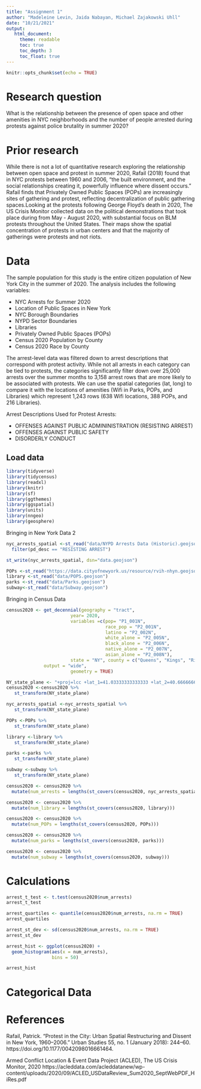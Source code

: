 ```yaml
---
title: "Assignment 1"
author: "Madeleine Levin, Jaida Nabayan, Michael Zajakowski Uhll"
date: "10/21/2021"
output:
   html_document:
     theme: readable
     toc: true
     toc_depth: 3
     toc_float: true
---
```


```r
knitr::opts_chunk$set(echo = TRUE)
```

# Research question

What is the relationship between the presence of open space and other amenities in NYC neighborhoods and the number of people arrested during protests against police brutality in summer 2020? 

# Prior research
While there is not a lot of quantitative research exploring the relationship between open space and protest in summer 2020, Rafail (2018) found that in NYC protests between 1960 and 2006, "the built
environment, and the social relationships creating it, powerfully influence where dissent occurs." Rafail finds that Privately Owned Public Spaces (POPs) are increasingly sites of gathering and protest, reflecting decentralization of public gathering spaces.Looking at the protests following George Floyd's death in 2020, The US Crisis Monitor collected data on the political demonstrations that took place during from May - August 2020, with substantial focus on BLM protests throughout the United States. Their maps show the spatial concentration of protests in urban centers and that the majority of gatherings were protests and not riots.

# Data

The sample population for this study is the entire citizen population of New York City in the summer of 2020. The analysis includes the following variables:

* NYC Arrests for Summer 2020
* Location of Public Spaces in New York
* NYC Borough Boundaries
* NYPD Sector Boundaries
* Libraries
* Privately Owned Public Spaces (POPs)
* Census 2020 Population by County
* Census 2020 Race by County

The arrest-level data was filtered down to arrest descriptions that correspond with protest activity. While not all arrests in each category can be tied to protests, the categories significantly filter down over 25,000 arrests over the summer months to 3,158 arrest rows that are more likely to be associated with protests. We can use the spatial categories (lat, long) to compare it with the locations of amenities (Wifi in Parks, POPs, and Libraries) which represent 1,243 rows (638 Wifi locations, 388 POPs, and 216 Libraries). 

Arrest Descriptions Used for Protest Arrests:

* OFFENSES AGAINST PUBLIC ADMININISTRATION (RESISTING ARREST)
* OFFENSES AGAINST PUBLIC SAFETY
* DISORDERLY CONDUCT

## Load data

```r
library(tidyverse)
library(tidycensus)
library(readxl)
library(knitr)
library(sf)
library(ggthemes)
library(ggspatial)
library(units)
library(nngeo)
library(geosphere)
```


Bringing in New York Data 2
```r
nyc_arrests_spatial <-st_read("data/NYPD Arrests Data (Historic).geojson")%>%
  filter(pd_desc == "RESISTING ARREST")
```
```r
st_write(nyc_arrests_spatial, dsn="data.geojson")
```


```r
POPs <-st_read("https://data.cityofnewyork.us/resource/rvih-nhyn.geojson")
library <-st_read("data/POPS.geojson")
parks <-st_read("data/Parks.geojson")
subway<-st_read("data/Subway.geojson")
```

Bringing in Census Data
```r
census2020 <- get_decennial(geography = "tract",
                        year= 2020,
                        variables =c(pop= "P1_001N",
                                     race_pop = "P2_001N",
                                     latino = "P2_002N",
                                     white_alone = "P2_005N",
                                     black_alone = "P2_006N",
                                     native_alone = "P2_007N", 
                                     asian_alone = "P2_008N"),
                        state = "NY", county = c("Queens", "Kings", "Richmond","New York", "Bronx"),
              output = "wide",
                        geometry = TRUE)

```

```r
NY_state_plane <- "+proj=lcc +lat_1=41.03333333333333 +lat_2=40.66666666666666 +lat_0=40.16666666666666 +lon_0=-74 +x_0=300000.0000000001 +y_0=0 +ellps=GRS80 +datum=NAD83 +to_meter=0.3048006096012192 +no_defs "
census2020 <-census2020 %>%
   st_transform(NY_state_plane)

nyc_arrests_spatial <-nyc_arrests_spatial %>%
   st_transform(NY_state_plane)

POPs <-POPs %>%
   st_transform(NY_state_plane)

library <-library %>%
   st_transform(NY_state_plane)

parks <-parks %>%
   st_transform(NY_state_plane)

subway <-subway %>%
   st_transform(NY_state_plane)
```

```r
census2020 <- census2020 %>%
  mutate(num_arrests = lengths(st_covers(census2020, nyc_arrests_spatial)))

census2020 <- census2020 %>%
  mutate(num_library = lengths(st_covers(census2020, library)))

census2020 <- census2020 %>%
  mutate(num_POPs = lengths(st_covers(census2020, POPs)))

census2020 <- census2020 %>%
  mutate(num_parks = lengths(st_covers(census2020, parks)))

census2020 <- census2020 %>%
  mutate(num_subway = lengths(st_covers(census2020, subway)))
```

# Calculations

```r
arrest_t_test <- t.test(census2020$num_arrests)
arrest_t_test
```

```r
arrest_quartiles <- quantile(census2020$num_arrests, na.rm = TRUE)
arrest_quartiles
```

```r
arrest_st_dev <- sd(census2020$num_arrests, na.rm = TRUE)
arrest_st_dev
```

```r
arrest_hist <- ggplot(census2020) +
  geom_histogram(aes(x = num_arrests),
                 bins = 50)

arrest_hist
```
# Categorical Data


# References

Rafail, Patrick. “Protest in the City: Urban Spatial Restructuring and Dissent in New York, 1960–2006.” Urban Studies 55, no. 1 (January 2018): 244–60. https://doi.org/10.1177/0042098016661464.

Armed Conflict Location & Event Data Project (ACLED), The US Crisis Monitor, 2020 https://acleddata.com/acleddatanew/wp-content/uploads/2020/09/ACLED_USDataReview_Sum2020_SeptWebPDF_HiRes.pdf


